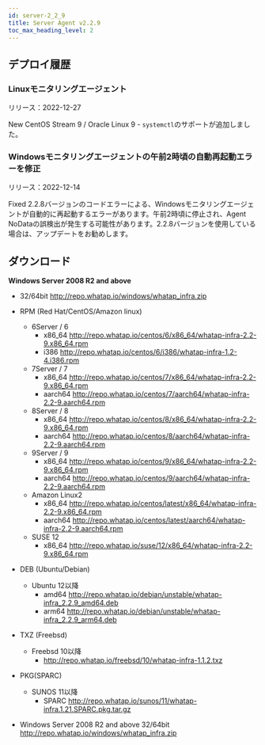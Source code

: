 ```yaml
---
id: server-2_2_9
title: Server Agent v2.2.9
toc_max_heading_level: 2
---
```



## デプロイ履歴

### Linuxモニタリングエージェント

リリース：2022-12-27

<Status>New</Status> CentOS Stream 9 / Oracle Linux 9  - <code>systemctl</code>のサポートが追加しました。

### Windowsモニタリングエージェントの午前2時頃の自動再起動エラーを修正

リリース：2022-12-14

<Status>Fixed</Status> 2.2.8バージョンのコードエラーによる、Windowsモニタリングエージェントが自動的に再起動するエラーがあります。午前2時頃に停止され、Agent NoDataの誤検出が発生する可能性があります。2.2.8バージョンを使用している場合は、アップデートをお勧めします。

## ダウンロード

**Windows Server 2008 R2 and above**

-   32/64bit http://repo.whatap.io/windows/whatap_infra.zip

-   RPM (Red Hat/CentOS/Amazon linux)
    -   6Server / 6 
        -   x86_64 http://repo.whatap.io/centos/6/x86_64/whatap-infra-2.2-9.x86_64.rpm 
        -   i386 http://repo.whatap.io/centos/6/i386/whatap-infra-1.2-4.i386.rpm
    -   7Server / 7 
        -   x86_64 http://repo.whatap.io/centos/7/x86_64/whatap-infra-2.2-9.x86_64.rpm 
        -   aarch64 http://repo.whatap.io/centos/7/aarch64/whatap-infra-2.2-9.aarch64.rpm
    -   8Server / 8 
        -   x86_64 http://repo.whatap.io/centos/8/x86_64/whatap-infra-2.2-9.x86_64.rpm 
        -   aarch64 http://repo.whatap.io/centos/8/aarch64/whatap-infra-2.2-9.aarch64.rpm
    -   9Server / 9 
        -   x86_64 http://repo.whatap.io/centos/9/x86_64/whatap-infra-2.2-9.x86_64.rpm 
        -   aarch64 http://repo.whatap.io/centos/9/aarch64/whatap-infra-2.2-9.aarch64.rpm
    -   Amazon Linux2
        -   x86_64 http://repo.whatap.io/centos/latest/x86_64/whatap-infra-2.2-9.x86_64.rpm 
        -   aarch64 http://repo.whatap.io/centos/latest/aarch64/whatap-infra-2.2-9.aarch64.rpm
    -   SUSE 12
        -   x86_64 http://repo.whatap.io/suse/12/x86_64/whatap-infra-2.2-9.x86_64.rpm

-   DEB (Ubuntu/Debian)
    -   Ubuntu 12以降
        -   amd64 http://repo.whatap.io/debian/unstable/whatap-infra_2.2.9_amd64.deb
        -   arm64 http://repo.whatap.io/debian/unstable/whatap-infra_2.2.9_arm64.deb

-   TXZ (Freebsd)
    -   Freebsd 10以降
        -   http://repo.whatap.io/freebsd/10/whatap-infra-1.1.2.txz

-   PKG(SPARC)
    -   SUNOS 11以降
        -   SPARC http://repo.whatap.io/sunos/11/whatap-infra.1.21.SPARC.pkg.tar.gz

-   Windows Server 2008 R2 and above 32/64bit http://repo.whatap.io/windows/whatap_infra.zip

